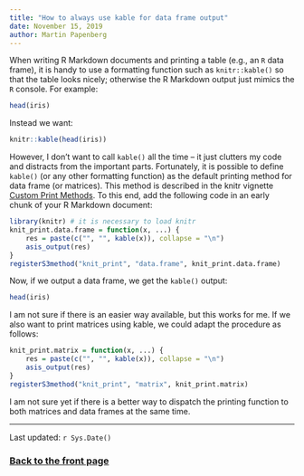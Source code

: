 ```yaml
---
title: "How to always use kable for data frame output"
date: November 15, 2019
author: Martin Papenberg
---
```


When writing R Markdown documents and printing a table (e.g., an `R` 
data frame), it is handy to use a formatting function such as 
`knitr::kable()` so that the table looks nicely; otherwise the R 
Markdown output just mimics the `R` console. For example:

```r
head(iris)
```

Instead we want:

```r
knitr::kable(head(iris))
```

However, I don't want to call `kable()` all the time -- it just clutters 
my code and distracts from the important parts. Fortunately, it is 
possible to define `kable()` (or any other formatting function) as the 
default printing method for data frame (or matrices). This method is 
described in the knitr vignette [Custom Print 
Methods](https://cran.r-project.org/web/packages/knitr/vignettes/knit_print.html). 
To this end, add the following code in an early chunk of your R Markdown 
document:

```r
library(knitr) # it is necessary to load knitr
knit_print.data.frame = function(x, ...) {
    res = paste(c("", "", kable(x)), collapse = "\n")
    asis_output(res)
}
registerS3method("knit_print", "data.frame", knit_print.data.frame)
```

Now, if we output a data frame, we get the `kable()` output:

```r
head(iris)
```

I am not sure if there is an easier way available, but this works for 
me. If we also want to print matrices using kable, we could adapt the 
procedure as follows:

```r
knit_print.matrix = function(x, ...) {
    res = paste(c("", "", kable(x)), collapse = "\n")
    asis_output(res)
}
registerS3method("knit_print", "matrix", knit_print.matrix)
```

I am not sure yet if there is a better way to dispatch the printing
function to both matrices and data frames at the same time.

---

Last updated: `r Sys.Date()`

### <a href="index.html">Back to the front page</a>

&nbsp;

